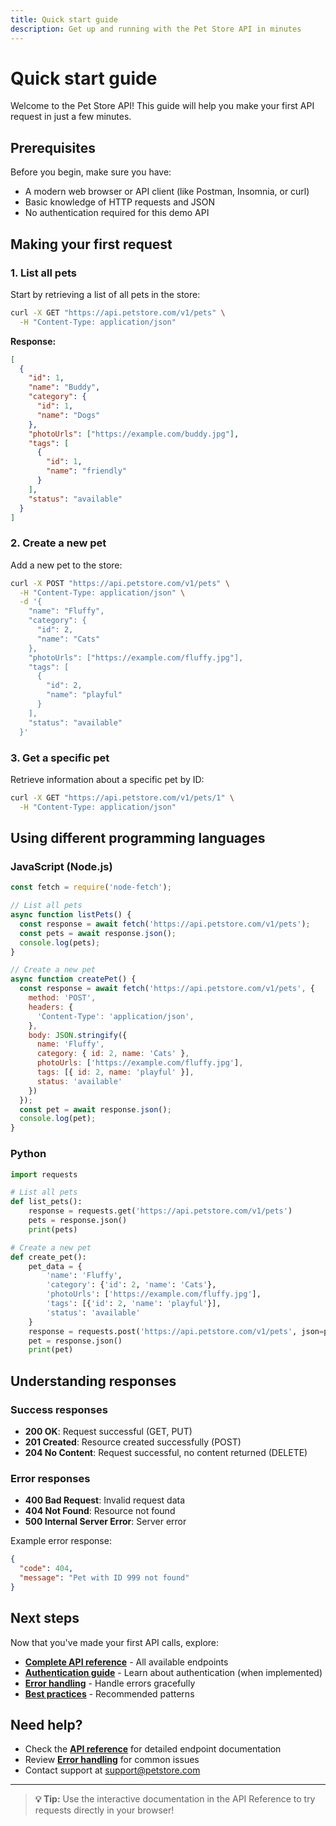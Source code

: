 ```yaml
---
title: Quick start guide
description: Get up and running with the Pet Store API in minutes
---
```


# Quick start guide

Welcome to the Pet Store API! This guide will help you make your first API request in just a few minutes.

## Prerequisites

Before you begin, make sure you have:

- A modern web browser or API client (like Postman, Insomnia, or curl)
- Basic knowledge of HTTP requests and JSON
- No authentication required for this demo API

## Making your first request

### 1. List all pets

Start by retrieving a list of all pets in the store:

```bash
curl -X GET "https://api.petstore.com/v1/pets" \
  -H "Content-Type: application/json"
```

**Response:**
```json
[
  {
    "id": 1,
    "name": "Buddy",
    "category": {
      "id": 1,
      "name": "Dogs"
    },
    "photoUrls": ["https://example.com/buddy.jpg"],
    "tags": [
      {
        "id": 1,
        "name": "friendly"
      }
    ],
    "status": "available"
  }
]
```

### 2. Create a new pet

Add a new pet to the store:

```bash
curl -X POST "https://api.petstore.com/v1/pets" \
  -H "Content-Type: application/json" \
  -d '{
    "name": "Fluffy",
    "category": {
      "id": 2,
      "name": "Cats"
    },
    "photoUrls": ["https://example.com/fluffy.jpg"],
    "tags": [
      {
        "id": 2,
        "name": "playful"
      }
    ],
    "status": "available"
  }'
```

### 3. Get a specific pet

Retrieve information about a specific pet by ID:

```bash
curl -X GET "https://api.petstore.com/v1/pets/1" \
  -H "Content-Type: application/json"
```

## Using different programming languages

### JavaScript (Node.js)

```javascript
const fetch = require('node-fetch');

// List all pets
async function listPets() {
  const response = await fetch('https://api.petstore.com/v1/pets');
  const pets = await response.json();
  console.log(pets);
}

// Create a new pet
async function createPet() {
  const response = await fetch('https://api.petstore.com/v1/pets', {
    method: 'POST',
    headers: {
      'Content-Type': 'application/json',
    },
    body: JSON.stringify({
      name: 'Fluffy',
      category: { id: 2, name: 'Cats' },
      photoUrls: ['https://example.com/fluffy.jpg'],
      tags: [{ id: 2, name: 'playful' }],
      status: 'available'
    })
  });
  const pet = await response.json();
  console.log(pet);
}
```

### Python

```python
import requests

# List all pets
def list_pets():
    response = requests.get('https://api.petstore.com/v1/pets')
    pets = response.json()
    print(pets)

# Create a new pet
def create_pet():
    pet_data = {
        'name': 'Fluffy',
        'category': {'id': 2, 'name': 'Cats'},
        'photoUrls': ['https://example.com/fluffy.jpg'],
        'tags': [{'id': 2, 'name': 'playful'}],
        'status': 'available'
    }
    response = requests.post('https://api.petstore.com/v1/pets', json=pet_data)
    pet = response.json()
    print(pet)
```

## Understanding responses

### Success responses

- **200 OK**: Request successful (GET, PUT)
- **201 Created**: Resource created successfully (POST)
- **204 No Content**: Request successful, no content returned (DELETE)

### Error responses

- **400 Bad Request**: Invalid request data
- **404 Not Found**: Resource not found
- **500 Internal Server Error**: Server error

Example error response:
```json
{
  "code": 404,
  "message": "Pet with ID 999 not found"
}
```

## Next steps

Now that you've made your first API calls, explore:

- **[Complete API reference](/api/petstore-api/)** - All available endpoints
- **[Authentication guide](/guides/authentication/)** - Learn about authentication (when implemented)
- **[Error handling](/api/errors/)** - Handle errors gracefully
- **[Best practices](/guides/best-practices/)** - Recommended patterns

## Need help?

- Check the **[API reference](/api/petstore-api/)** for detailed endpoint documentation
- Review **[Error handling](/api/errors/)** for common issues
- Contact support at support@petstore.com

---

> **💡 Tip:** Use the interactive documentation in the API Reference to try requests directly in your browser! 